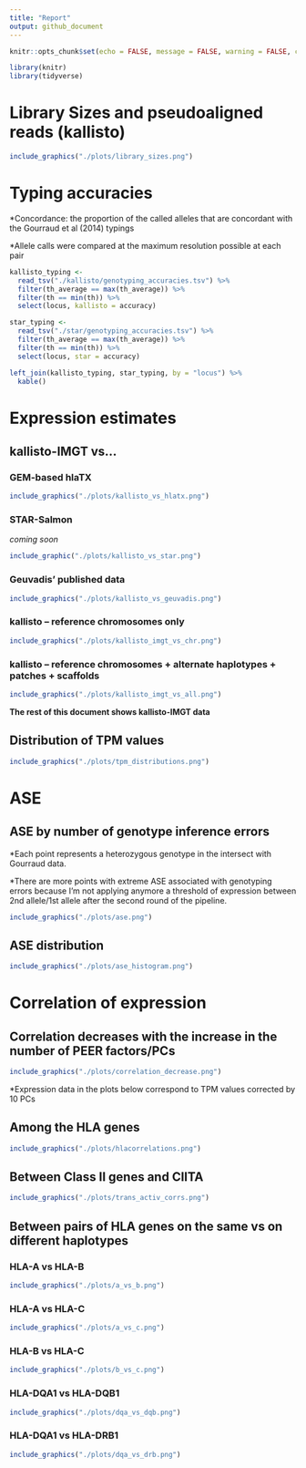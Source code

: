 ```yaml
---
title: "Report"
output: github_document
---
```


```r
knitr::opts_chunk$set(echo = FALSE, message = FALSE, warning = FALSE, comment = "")
```

```r
library(knitr)
library(tidyverse)
```

# Library Sizes and pseudoaligned reads (kallisto)

```r
include_graphics("./plots/library_sizes.png")
```

# Typing accuracies

*Concordance: the proportion of the called alleles that are concordant with the Gourraud et al (2014) typings

*Allele calls were compared at the maximum resolution possible at each pair

```r
kallisto_typing <-
  read_tsv("./kallisto/genotyping_accuracies.tsv") %>%
  filter(th_average == max(th_average)) %>%
  filter(th == min(th)) %>%
  select(locus, kallisto = accuracy)

star_typing <-
  read_tsv("./star/genotyping_accuracies.tsv") %>%
  filter(th_average == max(th_average)) %>%
  filter(th == min(th)) %>%
  select(locus, star = accuracy)

left_join(kallisto_typing, star_typing, by = "locus") %>%
  kable()
```

# Expression estimates

## kallisto-IMGT vs...

### GEM-based hlaTX

```r
include_graphics("./plots/kallisto_vs_hlatx.png")
```

### STAR-Salmon

*coming soon*

```r
include_graphic("./plots/kallisto_vs_star.png")
```

### Geuvadis' published data

```r
include_graphics("./plots/kallisto_vs_geuvadis.png")
```

### kallisto – reference chromosomes only

```r
include_graphics("./plots/kallisto_imgt_vs_chr.png")
```

### kallisto – reference chromosomes + alternate haplotypes + patches + scaffolds

```r
include_graphics("./plots/kallisto_imgt_vs_all.png")
```

**The rest of this document shows kallisto-IMGT data**

## Distribution of TPM values

```r
include_graphics("./plots/tpm_distributions.png")
```

# ASE 

## ASE by number of genotype inference errors

\*Each point represents a heterozygous genotype in the intersect with Gourraud data.

\*There are more points with extreme ASE associated with genotyping errors because I'm not applying anymore a threshold of expression between 2nd allele/1st allele after the second round of the pipeline.

```r
include_graphics("./plots/ase.png")
```

## ASE distribution

```r
include_graphics("./plots/ase_histogram.png")
```

# Correlation of expression

## Correlation decreases with the increase in the number of PEER factors/PCs

```r
include_graphics("./plots/correlation_decrease.png")
```

\*Expression data in the plots below correspond to TPM values corrected by 10 PCs

## Among the HLA genes

```r
include_graphics("./plots/hlacorrelations.png")
```

## Between Class II genes and CIITA

```r
include_graphics("./plots/trans_activ_corrs.png")
```

## Between pairs of HLA genes on the same vs on different haplotypes

### HLA-A vs HLA-B

```r
include_graphics("./plots/a_vs_b.png")
```

### HLA-A vs HLA-C

```r
include_graphics("./plots/a_vs_c.png")
```

### HLA-B vs HLA-C

```r
include_graphics("./plots/b_vs_c.png")
```

### HLA-DQA1 vs HLA-DQB1

```r
include_graphics("./plots/dqa_vs_dqb.png")
```

### HLA-DQA1 vs HLA-DRB1

```r
include_graphics("./plots/dqa_vs_drb.png")
```
